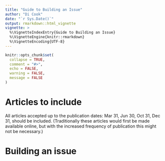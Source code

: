 ```yaml
---
title: "Guide to Building an Issue"
author: "Di Cook"
date: "`r Sys.Date()`"
output: rmarkdown::html_vignette
vignette: >
  %\VignetteIndexEntry{Guide to Building an Issue}
  %\VignetteEngine{knitr::rmarkdown}
  %\VignetteEncoding{UTF-8}
---
```


```r
knitr::opts_chunk$set(
  collapse = TRUE,
  comment = "#>",
  echo = FALSE, 
  warning = FALSE,
  message = FALSE
)
```


# Articles to include

All articles accepted up to the publication dates: Mar 31, Jun 30, Oct 31, Dec 31, should be included. (Traditionally these articles would first be made available online, but with the increased frequency of publication this might not be necessary.)

# Building an issue



